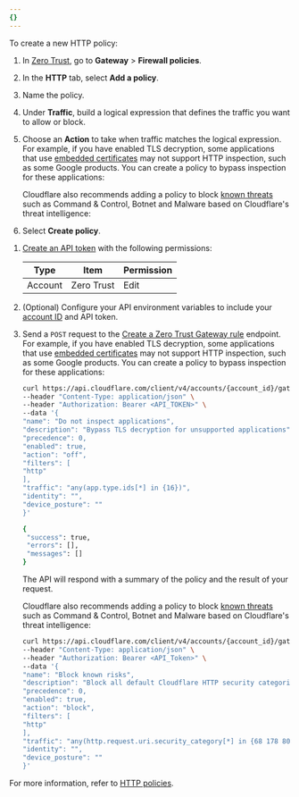 ```yaml
---
{}
---
```



To create a new HTTP policy:

<Tabs syncKey="dashPlusAPI"> <TabItem label="Dashboard">

1. In [Zero Trust](https://one.dash.cloudflare.com/), go to **Gateway** > **Firewall policies**.
2. In the **HTTP** tab, select **Add a policy**.
3. Name the policy.
4. Under **Traffic**, build a logical expression that defines the traffic you want to allow or block.
5. Choose an **Action** to take when traffic matches the logical expression. For example, if you have enabled TLS decryption, some applications that use [embedded certificates](/cloudflare-one/policies/gateway/http-policies/tls-decryption/#inspection-limitations) may not support HTTP inspection, such as some Google products. You can create a policy to bypass inspection for these applications:

   <Render
   	file="gateway/policies/do-not-inspect-applications"
   	product="cloudflare-one"
   />

   Cloudflare also recommends adding a policy to block [known threats](/cloudflare-one/policies/gateway/domain-categories/#security-categories) such as Command & Control, Botnet and Malware based on Cloudflare's threat intelligence:

   <Render
   	file="gateway/policies/block-security-categories"
   	product="cloudflare-one"
   />

6. Select **Create policy**.

</TabItem>

<TabItem label="API">

1. [Create an API token](/fundamentals/api/get-started/create-token/) with the following permissions:

   | Type    | Item       | Permission |
   | ------- | ---------- | ---------- |
   | Account | Zero Trust | Edit       |

2. (Optional) Configure your API environment variables to include your [account ID](/fundamentals/setup/find-account-and-zone-ids/) and API token.
3. Send a `POST` request to the [Create a Zero Trust Gateway rule](/api/operations/zero-trust-gateway-rules-create-zero-trust-gateway-rule) endpoint. For example, if you have enabled TLS decryption, some applications that use [embedded certificates](/cloudflare-one/policies/gateway/http-policies/tls-decryption/#inspection-limitations) may not support HTTP inspection, such as some Google products. You can create a policy to bypass inspection for these applications:

   ```sh title="curl API HTTP policy example"
   curl https://api.cloudflare.com/client/v4/accounts/{account_id}/gateway/rules \
   --header "Content-Type: application/json" \
   --header "Authorization: Bearer <API_TOKEN>" \
   --data '{
   "name": "Do not inspect applications",
   "description": "Bypass TLS decryption for unsupported applications",
   "precedence": 0,
   "enabled": true,
   "action": "off",
   "filters": [
   "http"
   ],
   "traffic": "any(app.type.ids[*] in {16})",
   "identity": "",
   "device_posture": ""
   }'
   ```

   ```sh output
   {
   	"success": true,
   	"errors": [],
   	"messages": []
   }
   ```

   The API will respond with a summary of the policy and the result of your request.

   Cloudflare also recommends adding a policy to block [known threats](/cloudflare-one/policies/gateway/domain-categories/#security-categories) such as Command & Control, Botnet and Malware based on Cloudflare's threat intelligence:

   ```bash title="Block known risks HTTP policy"
   curl https://api.cloudflare.com/client/v4/accounts/{account_id}/gateway/rules \
   --header "Content-Type: application/json" \
   --header "Authorization: Bearer <API_Token>" \
   --data '{
   "name": "Block known risks",
   "description": "Block all default Cloudflare HTTP security categories",
   "precedence": 0,
   "enabled": true,
   "action": "block",
   "filters": [
   "http"
   ],
   "traffic": "any(http.request.uri.security_category[*] in {68 178 80 83 176 175 117 131 134 151 153})",
   "identity": "",
   "device_posture": ""
   }'
   ```

</TabItem> </Tabs>

For more information, refer to [HTTP policies](/cloudflare-one/policies/gateway/http-policies/).

